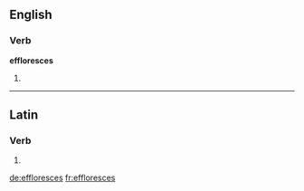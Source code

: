 ==English==

===Verb===
'''effloresces'''

# {{third-person singular of|[[effloresce]]}}

----

==Latin==

===Verb===
{{la-verb-form|efflōrēscēs}}

# {{conjugation of|effloresco|efflōrēscō|2|s|fut|act|ind|lang=la}}
{{count page|[[Wiktionary:Page count]]}}

[[de:effloresces]]
[[fr:effloresces]]